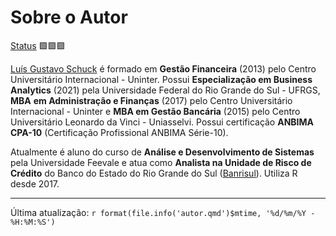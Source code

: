 # Sobre o Autor {.unnumbered}

[Status](convencoes.html#status-do-material) 🟩🟩🟩

[Luís Gustavo Schuck](http://lattes.cnpq.br/0794590310791580 "Lattes") é formado em **Gestão Financeira** (2013) pelo Centro Universitário Internacional - Uninter. Possui **Especialização em Business Analytics** (2021) pela Universidade Federal do Rio Grande do Sul - UFRGS, **MBA** **em Administração e Finanças** (2017) pelo Centro Universitário Internacional - Uninter e **MBA em Gestão Bancária** (2015) pelo Centro Universitário Leonardo da Vinci - Uniasselvi. Possui certificação **ANBIMA CPA-10** (Certificação Profissional ANBIMA Série-10).

Atualmente é aluno do curso de **Análise e Desenvolvimento de Sistemas** pela Universidade Feevale e atua como **Analista na Unidade de Risco de Crédito** do Banco do Estado do Rio Grande do Sul ([Banrisul](https://ri.banrisul.com.br/quem-somos/)). Utiliza R desde 2017.

------------------------------------------------------------------------

Última atualização: `r format(file.info('autor.qmd')$mtime, '%d/%m/%Y - %H:%M:%S')`
